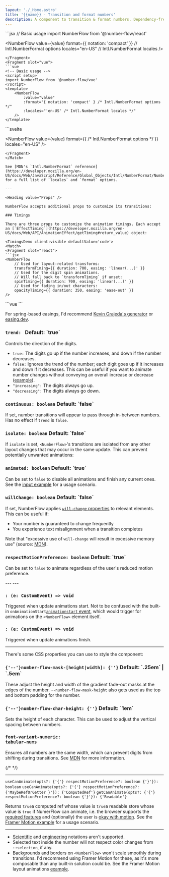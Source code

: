 ```yaml
---
layout: './_Home.astro'
title: '{{name}} - Transition and format numbers'
description: A component to transition & format numbers. Dependency-free. Built on web standards. Accessible. Customizable.
---
```


<Heading class="sr-only" value="Basic usage" />

<Match class='xl:pre-first-line:hidden first:*:mt-0'>
<Fragment slot="react">
```jsx
// Basic usage
import NumberFlow from '@number-flow/react'

<NumberFlow
	value={value}
	format={{ notation: 'compact' }} // Intl.NumberFormat options
	locales="en-US" // Intl.NumberFormat locales
/>
```
</Fragment>
<Fragment slot="vue">
```vue
<!-- Basic usage -->
<script setup>
import NumberFlow from '@number-flow/vue'
</script>
<template>
	<NumberFlow
		:value="value"
		:format="{ notation: 'compact' } /* Intl.NumberFormat options */"
		:locales="'en-US' /* Intl.NumberFormat locales */"
	/>
</template>
```
</Fragment>
<Fragment slot="svelte">
```svelte
<!-- Basic usage -->
<script>
import NumberFlow from '@number-flow/svelte'
</script>

<NumberFlow
	value={value}
	format={{ /* Intl.NumberFormat options */ }}
	locales="en-US"
/>
```
</Fragment>
</Match>

See [MDN's `Intl.NumberFormat` reference](https://developer.mozilla.org/en-US/docs/Web/JavaScript/Reference/Global_Objects/Intl/NumberFormat/NumberFormat#parameters) for a full list of `locales` and `format` options.

---

<Heading value="Props" />

NumberFlow accepts additional props to customize its transitions:

### Timings

There are three props to customize the animation timings. Each accept an [`EffectTiming`](https://developer.mozilla.org/en-US/docs/Web/API/AnimationEffect/getTiming#return_value) object:

<TimingsDemo client:visible defaultValue='code'>
<Match>
<Fragment slot="react">
```jsx
<NumberFlow
	// Used for layout-related transforms:
	transformTiming={{ duration: 700, easing: 'linear(...)' }}
	// Used for the digit spin animations.
	// Will fall back to `transformTiming` if unset:
	spinTiming={{ duration: 700, easing: 'linear(...)' }}
	// Used for fading in/out characters:
	opacityTiming={{ duration: 350, easing: 'ease-out' }}
/>
```
</Fragment>
<Fragment slot="vue">
```vue
<NumberFlow
	:transformTiming="{
		// Used for layout-related transforms:
		duration: 700, easing: 'linear(...)'
	}"
	:spinTiming="{
		// Used for the digit spin animations.
		// Will fall back to `transformTiming` if unset:
		duration: 700, easing: 'linear(...)'
	}"
	:opacityTiming="{
		// Used for fading in/out characters:
		duration: 350, easing: 'ease-out'
	}"
/>
```
</Fragment>
</Match>
</TimingsDemo>

For spring-based easings, I'd recommend [Kevin Grajeda's generator](https://www.kvin.me/css-springs)
or [easing.dev](https://www.easing.dev/).

<h3>
	<code>trend<Type>: <Union types={["boolean", "'increasing'", "'decreasing'"]} /></Type></code>
	<Meta>Default: `true`</Meta>
</h3>

Controls the direction of the digits.

- `true:` The digits go up if the number increases, and down if the number decreases.
- `false:` Ignores the trend of the number; each digit goes up if it increases and down if it decreases. This can be useful if you
want to animate number changes without conveying an overall increase or decrease ([example](https://x.com/pontusab/status/1825941664189526067)).
- `"increasing":` The digits always go up.
- `"decreasing":` The digits always go down.

<TrendDemo client:visible />

<h3 id="continuous">
	<code>continuous<Type>: boolean</Type></code>
	<Meta>Default: `false`</Meta>
</h3>

If set, number transitions will appear to pass through in-between numbers. Has no effect if `trend` is `false`.

<ContinuousDemo client:visible />

<Match react>
<h3>
	<code>isolate<Type>: boolean</Type></code>
	<Meta>Default: `false`</Meta>
</h3>

If `isolate` is set, `<NumberFlow>`'s transitions are isolated from any other layout changes
that may occur in the same update. This can prevent potentially unwanted animations:

<IsolateDemo client:visible />
</Match>

<h3>
	<code>animated<Type>: boolean</Type></code>
	<Meta>Default: `true`</Meta>
</h3>

Can be set to `false` to disable all animations and finish any current ones.
See the [input example](/examples/#input) for a usage scenario.

<h3>
	<code>willChange<Type>: boolean</Type></code>
	<Meta>Default: `false`</Meta>
</h3>

If set, NumberFlow applies [`will-change` properties](https://developer.mozilla.org/en-US/docs/Web/CSS/will-change) to relevant elements.
This can be useful if:
* Your number is guaranteed to change frequently
* You experience text misalignment when a transition completes

Note that "excessive use of `will-change` will result in excessive memory use" (source: [MDN](https://developer.mozilla.org/en-US/docs/Web/CSS/will-change)).

<h3 id="respect-motion-preference">
	<code>respectMotionPreference<Type>: boolean</Type></code>
	<Meta>Default: `true`</Meta>
</h3>

Can be set to `false` to animate regardless of the user's reduced motion preference.

<Match>
<Fragment slot="vue">
---
<Heading value="Emits"/>
</Fragment>
<Fragment slot="svelte">
---
<Heading value="Events"/>
</Fragment>
</Match>

<h3><code><Match react="onAnimationsStart" vue="animationsStart" svelte="animationsstart" /><Type>: (e: CustomEvent) => void</Type></code></h3>

Triggered when update animations start.
<Match vue react>
Not to be confused with the built-in
<Match><Fragment slot="react">`onAnimationStart`</Fragment><Fragment slot="vue">[`animationstart` event](https://developer.mozilla.org/en-US/docs/Web/API/Element/animationstart_event)</Fragment></Match>, which
would trigger for animations on the `<NumberFlow>` element itself.
</Match>

<h3><code><Match react="onAnimationsFinish" vue="animationsFinish" svelte="animationsfinish" /><Type>: (e: CustomEvent) => void</Type></code></h3>

Triggered when update animations finish.

---

<Heading value="Styling" />

There's some CSS properties you can use to style the component:

<h3>
	<code>{'--'}number-flow-mask-[height|width]<Type>: {'<length>'}</Type></code>
	<Meta>Default: `.25em` | `.5em`</Meta>
</h3>

These adjust the height and width of the gradient fade-out masks at the edges of the number.
`--number-flow-mask-height` also gets used as the top and bottom padding for the number.

<h3>
	<code>{'--'}number-flow-char-height<Type>: {'<length>'}</Type></code>
	<Meta>Default: `1em`</Meta>
</h3>

Sets the height of each character. This can be used to adjust the vertical 
spacing between numbers.

### <code>font-variant-numeric<span className="text-muted">:</span> tabular-nums</code>

Ensures all numbers are the same width, which can prevent digits from shifting during transitions.
See [MDN](https://developer.mozilla.org/en-US/docs/Web/CSS/font-variant-numeric#numeric-spacing-values) for more information.

{/* <TabularNumsDemo client:visible /> */}

---

<Match>
<Heading slot="react" value="Hooks" />
<Heading slot="vue" value="Composables" />
<Heading slot="svelte" value="Stores" />
</Match>

<Match as="h3">
<code slot="react">useCanAnimate(opts<Type>?: {'{'} respectMotionPreference?: boolean {'}'}</Type>)<Type>: boolean</Type></code>
<code slot="vue">useCanAnimate(opts<Type>?: {'{'} respectMotionPreference?: {'MaybeRefOrGetter<boolean> }'}</Type>)<Type>: {'ComputedRef<boolean>'}</Type></code>
<code slot="svelte">getCanAnimate(opts<Type>?: {'{'} respectMotionPreference?: boolean {'}'}</Type>)<Type>: {'Readable<boolean>'}</Type></code>
</Match>

Returns <Match react>`true`</Match><Match vue>a computed ref whose value is `true`</Match><Match svelte>a readable store whose value is `true`</Match> if NumerFlow can animate, i.e. the browser supports the [required features](https://caniuse.com/mdn-css_types_mod)
and (optionally) the user is [okay with motion](https://developer.mozilla.org/en-US/docs/Web/CSS/@media/prefers-reduced-motion).
<Match react>See the [Framer Motion example](/examples#framer-motion) for a usage scenario.</Match>

---

<Heading value="Limitations" />

* [Scientific](https://developer.mozilla.org/en-US/docs/Web/JavaScript/Reference/Global_Objects/Intl/NumberFormat/NumberFormat#scientific) and [engineering](https://developer.mozilla.org/en-US/docs/Web/JavaScript/Reference/Global_Objects/Intl/NumberFormat/NumberFormat#engineering) notations aren't supported.
* Selected text inside the number will not respect color changes from `::selection`, if any.
* Backgrounds and borders on `<NumberFlow>` won't scale smoothly during transitions.
<Match react>I'd recommend using Framer Motion for these, as it's more composable than any built-in solution could be. See the Framer Motion layout animations [example](/examples#framer-motion).</Match>
